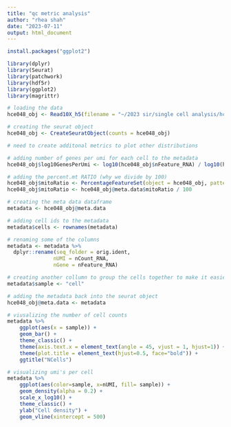 ```yaml
---
title: "qc metric analysis"
author: "rhea shah"
date: "2023-07-11"
output: html_document
---
```


```r

install.packages("ggplot2")

library(dplyr)
library(Seurat)
library(patchwork)
library(hdf5r)
library(ggplot2)
library(magrittr)

# loading the data 
hce048_obj <- Read10X_h5(filename = "~/2023 sir/single cell analysis/hce048_distal_filteredfeaturematrix.h5")

# creating the seurat object 
hce048_obj <- CreateSeuratObject(counts = hce048_obj)

# need to create additonal metrics to plot other distributions 

# adding number of genes per umi for each cell to the metadata 
hce048_obj$log10GenesPerUmi <- log10(hce048_obj$nFeature_RNA) / log10(hce048_obj$nCount_RNA)

# adding the percent.mt RATIO (why we divide by 100)
hce048_obj$mitoRatio <- PercentageFeatureSet(object = hce048_obj, pattern = "^MT-")
hce048_obj$mitoRatio <- hce048_obj@meta.data$mitoRatio / 100 

# creating the meta data dataframe 
metadata <- hce048_obj@meta.data

# adding cell ids to the metadata
metadata$cells <- rownames(metadata)

# renaming some of the columns 
metadata <- metadata %>%
  dplyr::rename(seq_folder = orig.ident,
               nUMI = nCount_RNA, 
               nGene = nFeature_RNA)

# creating another collumn to group the cells together to make it easier to visualize
metadata$sample <- "cell"

# adding the metadata back into the seurat object 
hce048_obj@meta.data <- metadata

# viusalizing the number of cell counts 
metadata %>% 
  	ggplot(aes(x = sample)) + 
  	geom_bar() +
  	theme_classic() +
  	theme(axis.text.x = element_text(angle = 45, vjust = 1, hjust=1)) +
  	theme(plot.title = element_text(hjust=0.5, face="bold")) +
  	ggtitle("NCells")

# visualizing umi's per cell 
metadata %>% 
  	ggplot(aes(color=sample, x=nUMI, fill= sample)) + 
  	geom_density(alpha = 0.2) + 
  	scale_x_log10() + 
  	theme_classic() +
  	ylab("Cell density") +
  	geom_vline(xintercept = 500)




```